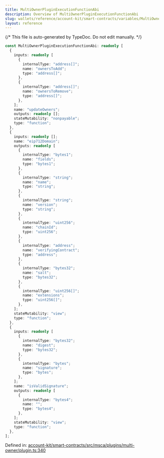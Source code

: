 ```yaml
---
title: MultiOwnerPluginExecutionFunctionAbi
description: Overview of MultiOwnerPluginExecutionFunctionAbi
slug: wallets/reference/account-kit/smart-contracts/variables/MultiOwnerPluginExecutionFunctionAbi
layout: reference
---
```


{/* This file is auto-generated by TypeDoc. Do not edit manually. */}

```ts
const MultiOwnerPluginExecutionFunctionAbi: readonly [
  {
    inputs: readonly [
      {
        internalType: "address[]";
        name: "ownersToAdd";
        type: "address[]";
      },
      {
        internalType: "address[]";
        name: "ownersToRemove";
        type: "address[]";
      },
    ];
    name: "updateOwners";
    outputs: readonly [];
    stateMutability: "nonpayable";
    type: "function";
  },
  {
    inputs: readonly [];
    name: "eip712Domain";
    outputs: readonly [
      {
        internalType: "bytes1";
        name: "fields";
        type: "bytes1";
      },
      {
        internalType: "string";
        name: "name";
        type: "string";
      },
      {
        internalType: "string";
        name: "version";
        type: "string";
      },
      {
        internalType: "uint256";
        name: "chainId";
        type: "uint256";
      },
      {
        internalType: "address";
        name: "verifyingContract";
        type: "address";
      },
      {
        internalType: "bytes32";
        name: "salt";
        type: "bytes32";
      },
      {
        internalType: "uint256[]";
        name: "extensions";
        type: "uint256[]";
      },
    ];
    stateMutability: "view";
    type: "function";
  },
  {
    inputs: readonly [
      {
        internalType: "bytes32";
        name: "digest";
        type: "bytes32";
      },
      {
        internalType: "bytes";
        name: "signature";
        type: "bytes";
      },
    ];
    name: "isValidSignature";
    outputs: readonly [
      {
        internalType: "bytes4";
        name: "";
        type: "bytes4";
      },
    ];
    stateMutability: "view";
    type: "function";
  },
];
```

Defined in: [account-kit/smart-contracts/src/msca/plugins/multi-owner/plugin.ts:340](https://github.com/alchemyplatform/aa-sdk/blob/c1a84188d03473acac2fdb49fb7cd7fdba73169b/account-kit/smart-contracts/src/msca/plugins/multi-owner/plugin.ts#L340)
